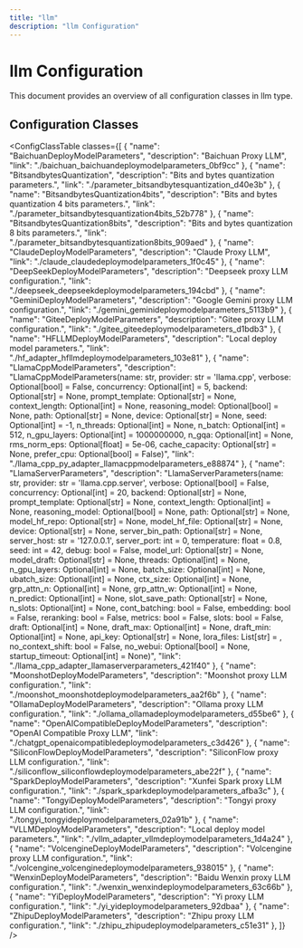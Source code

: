 ```yaml
---
title: "llm"
description: "llm Configuration"
---
```


# llm Configuration

This document provides an overview of all configuration classes in llm type.


## Configuration Classes

<ConfigClassTable classes={[
  {
    "name": "BaichuanDeployModelParameters",
    "description": "Baichuan Proxy LLM",
    "link": "./baichuan_baichuandeploymodelparameters_0bf9cc"
  },
  {
    "name": "BitsandbytesQuantization",
    "description": "Bits and bytes quantization parameters.",
    "link": "./parameter_bitsandbytesquantization_d40e3b"
  },
  {
    "name": "BitsandbytesQuantization4bits",
    "description": "Bits and bytes quantization 4 bits parameters.",
    "link": "./parameter_bitsandbytesquantization4bits_52b778"
  },
  {
    "name": "BitsandbytesQuantization8bits",
    "description": "Bits and bytes quantization 8 bits parameters.",
    "link": "./parameter_bitsandbytesquantization8bits_909aed"
  },
  {
    "name": "ClaudeDeployModelParameters",
    "description": "Claude Proxy LLM",
    "link": "./claude_claudedeploymodelparameters_1f0c45"
  },
  {
    "name": "DeepSeekDeployModelParameters",
    "description": "Deepseek proxy LLM configuration.",
    "link": "./deepseek_deepseekdeploymodelparameters_194cbd"
  },
  {
    "name": "GeminiDeployModelParameters",
    "description": "Google Gemini proxy LLM configuration.",
    "link": "./gemini_geminideploymodelparameters_5113b9"
  },
  {
    "name": "GiteeDeployModelParameters",
    "description": "Gitee proxy LLM configuration.",
    "link": "./gitee_giteedeploymodelparameters_d1bdb3"
  },
  {
    "name": "HFLLMDeployModelParameters",
    "description": "Local deploy model parameters.",
    "link": "./hf_adapter_hfllmdeploymodelparameters_103e81"
  },
  {
    "name": "LlamaCppModelParameters",
    "description": "LlamaCppModelParameters(name: str, provider: str = 'llama.cpp', verbose: Optional[bool] = False, concurrency: Optional[int] = 5, backend: Optional[str] = None, prompt_template: Optional[str] = None, context_length: Optional[int] = None, reasoning_model: Optional[bool] = None, path: Optional[str] = None, device: Optional[str] = None, seed: Optional[int] = -1, n_threads: Optional[int] = None, n_batch: Optional[int] = 512, n_gpu_layers: Optional[int] = 1000000000, n_gqa: Optional[int] = None, rms_norm_eps: Optional[float] = 5e-06, cache_capacity: Optional[str] = None, prefer_cpu: Optional[bool] = False)",
    "link": "./llama_cpp_py_adapter_llamacppmodelparameters_e88874"
  },
  {
    "name": "LlamaServerParameters",
    "description": "LlamaServerParameters(name: str, provider: str = 'llama.cpp.server', verbose: Optional[bool] = False, concurrency: Optional[int] = 20, backend: Optional[str] = None, prompt_template: Optional[str] = None, context_length: Optional[int] = None, reasoning_model: Optional[bool] = None, path: Optional[str] = None, model_hf_repo: Optional[str] = None, model_hf_file: Optional[str] = None, device: Optional[str] = None, server_bin_path: Optional[str] = None, server_host: str = '127.0.0.1', server_port: int = 0, temperature: float = 0.8, seed: int = 42, debug: bool = False, model_url: Optional[str] = None, model_draft: Optional[str] = None, threads: Optional[int] = None, n_gpu_layers: Optional[int] = None, batch_size: Optional[int] = None, ubatch_size: Optional[int] = None, ctx_size: Optional[int] = None, grp_attn_n: Optional[int] = None, grp_attn_w: Optional[int] = None, n_predict: Optional[int] = None, slot_save_path: Optional[str] = None, n_slots: Optional[int] = None, cont_batching: bool = False, embedding: bool = False, reranking: bool = False, metrics: bool = False, slots: bool = False, draft: Optional[int] = None, draft_max: Optional[int] = None, draft_min: Optional[int] = None, api_key: Optional[str] = None, lora_files: List[str] = <factory>, no_context_shift: bool = False, no_webui: Optional[bool] = None, startup_timeout: Optional[int] = None)",
    "link": "./llama_cpp_adapter_llamaserverparameters_421f40"
  },
  {
    "name": "MoonshotDeployModelParameters",
    "description": "Moonshot proxy LLM configuration.",
    "link": "./moonshot_moonshotdeploymodelparameters_aa2f6b"
  },
  {
    "name": "OllamaDeployModelParameters",
    "description": "Ollama proxy LLM configuration.",
    "link": "./ollama_ollamadeploymodelparameters_d55be6"
  },
  {
    "name": "OpenAICompatibleDeployModelParameters",
    "description": "OpenAI Compatible Proxy LLM",
    "link": "./chatgpt_openaicompatibledeploymodelparameters_c3d426"
  },
  {
    "name": "SiliconFlowDeployModelParameters",
    "description": "SiliconFlow proxy LLM configuration.",
    "link": "./siliconflow_siliconflowdeploymodelparameters_abe22f"
  },
  {
    "name": "SparkDeployModelParameters",
    "description": "Xunfei Spark proxy LLM configuration.",
    "link": "./spark_sparkdeploymodelparameters_afba3c"
  },
  {
    "name": "TongyiDeployModelParameters",
    "description": "Tongyi proxy LLM configuration.",
    "link": "./tongyi_tongyideploymodelparameters_02a91b"
  },
  {
    "name": "VLLMDeployModelParameters",
    "description": "Local deploy model parameters.",
    "link": "./vllm_adapter_vllmdeploymodelparameters_1d4a24"
  },
  {
    "name": "VolcengineDeployModelParameters",
    "description": "Volcengine proxy LLM configuration.",
    "link": "./volcengine_volcenginedeploymodelparameters_938015"
  },
  {
    "name": "WenxinDeployModelParameters",
    "description": "Baidu Wenxin proxy LLM configuration.",
    "link": "./wenxin_wenxindeploymodelparameters_63c66b"
  },
  {
    "name": "YiDeployModelParameters",
    "description": "Yi proxy LLM configuration.",
    "link": "./yi_yideploymodelparameters_92dbaa"
  },
  {
    "name": "ZhipuDeployModelParameters",
    "description": "Zhipu proxy LLM configuration.",
    "link": "./zhipu_zhipudeploymodelparameters_c51e31"
  },
]} />

